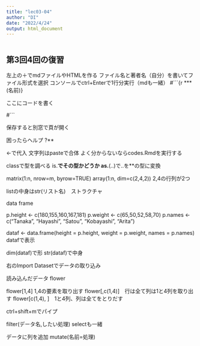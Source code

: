 ```yaml
---
title: "lec03-04"
author: "DI"
date: "2022/4/24"
output: html_document
---
```


```r


```

## 第3回4回の復習
左上の＋でmdファイルやHTMLを作る
ファイル名と著者名（自分）を書いてファイル形式を選択
コンソールでctrl+Enterで1行分実行（mdも一緒）
#```{r ***(名前)}

ここにコードを書く

#```

保存すると別窓で頁が開く

困ったらヘルプ ?**

<-で代入
文字列はpasteで合体
よく分からないならcodes.Rmdを実行する

classで型を調べる
is.**でその型かどうか
as.**(..)で..を**の型に変換

matrix(1:n, nrow=m, byrow=TRUE)
array(1:n, dim=c(2,4,2))
2,4の行列が2つ

listの中身はstr(リスト名)　ストラクチャ

data frame

p.height <- c(180,155,160,167,181)
p.weight <- c(65,50,52,58,70)
p.names <- c("Tanaka", "Hayashi", "Satou", "Kobayashi", "Arita")

dataf <- data.frame(height = p.height,
                    weight = p.weight,
                    names = p.names)
datafで表示

dim(dataf)で形
str(dataf)で中身

右のImport Datasetでデータの取り込み

読み込んだデータ flower

flower[1,4] 1,4の要素を取り出す
flower[,c(1,4)]　行は全て列は1と4列を取り出す
flower[c(1,4), ]　1と4列、列は全てをとりだす

ctrl+shift+mでパイプ

filter(データ名,したい処理)
selectも一緒

データに列を追加
mutate(名前=処理)

